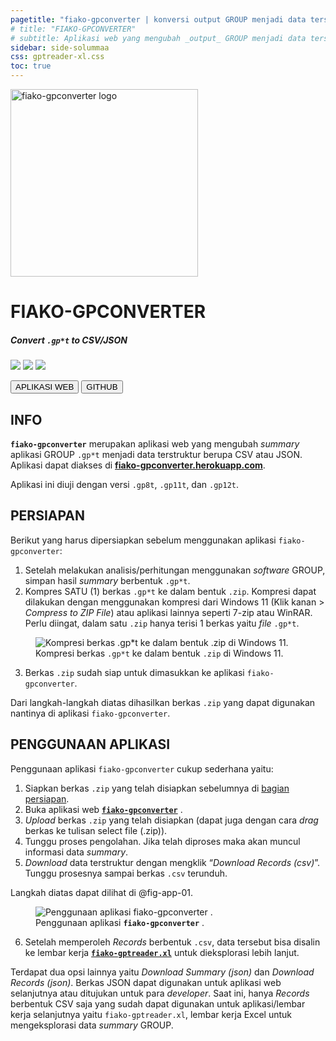 ```yaml
---
pagetitle: "fiako-gpconverter | konversi output GROUP menjadi data terstruktur"
# title: "FIAKO-GPCONVERTER"
# subtitle: Aplikasi web yang mengubah _output_ GROUP menjadi data terstruktur
sidebar: side-solummaa
css: gptreader-xl.css
toc: true
---
```


::: {.text-center}

<img src="assets/logo-by-midjourney-2.png" alt="fiako-gpconverter logo" width="300" class="border border-dark rounded">

# FIAKO-GPCONVERTER {.unlisted}
##### Convert `.gp*t` to CSV/JSON {.unlisted}

![](https://img.shields.io/github/license/fiakoenjiniring/gpconverter?color=yellow&labelColor=brown&label=license&)
![](https://img.shields.io/github/v/release/fiakoenjiniring/gpconverter?color=informational&label=gpconverter&labelColor=blueviolet&logo=Plotly&style=flat-square)
![](https://img.shields.io/github/release-date/fiakoenjiniring/gpconverter?color=black&label=release&labelColor=brown&logo=Plotly&logoColor=white)

[<button type="button" class="btn btn-primary m-1">APLIKASI WEB</button>](https://fiako-gpconverter.herokuapp.com)
[<button type="button" class="btn btn-info m-1">GITHUB</button>](https://github.com/fiakoenjiniring/gpconverter)

:::

<!-- :::{.callout-warning .text-center appearance="minimal"} 
Halaman ini masih dalam pengembangan
::: -->

## INFO {#sec-info}

**`fiako-gpconverter`** merupakan aplikasi web yang mengubah _summary_ aplikasi GROUP `.gp*t` menjadi data terstruktur berupa CSV atau JSON. Aplikasi dapat diakses di [**fiako-gpconverter.herokuapp.com**](https://fiako-gpconverter.herokuapp.com). 

Aplikasi ini diuji dengan versi `.gp8t`, `.gp11t`, dan `.gp12t`.

## PERSIAPAN {#sec-preparation}

Berikut yang harus dipersiapkan sebelum menggunakan aplikasi `fiako-gpconverter`:

1. Setelah melakukan analisis/perhitungan menggunakan _software_ GROUP, simpan hasil _summary_ berbentuk `.gp*t`. 
2. Kompres SATU (1) berkas `.gp*t` ke dalam bentuk `.zip`. Kompresi dapat dilakukan dengan menggunakan kompresi dari Windows 11 (Klik kanan > _Compress to ZIP File_) atau aplikasi lainnya seperti 7-zip atau WinRAR. Perlu diingat, dalam satu `.zip` hanya terisi 1 berkas yaitu _file_ `.gp*t`. 

![Kompresi berkas `.gp*t` ke dalam bentuk `.zip` di Windows 11.](assets/gpconverter/gpconverter-pre-01.gif){#fig-pre-01}

3. Berkas `.zip` sudah siap untuk dimasukkan ke aplikasi `fiako-gpconverter`. 

Dari langkah-langkah diatas dihasilkan berkas `.zip` yang dapat digunakan nantinya di aplikasi `fiako-gpconverter`. 

## PENGGUNAAN APLIKASI {#sec-tutorial}

Penggunaan aplikasi `fiako-gpconverter` cukup sederhana yaitu:

1. Siapkan berkas `.zip` yang telah disiapkan sebelumnya di [bagian persiapan](#sec-preparation). 
2. Buka aplikasi web [**`fiako-gpconverter`**](https://fiako-gpconverter.herokuapp.com) .
3. _Upload_ berkas `.zip` yang telah disiapkan (dapat juga dengan cara _drag_ berkas ke tulisan select file (.zip)).
4. Tunggu proses pengolahan. Jika telah diproses maka akan muncul informasi data _summary_.
5. _Download_ data terstruktur dengan mengklik "_Download Records (csv)_". Tunggu prosesnya sampai berkas `.csv` terunduh. 

Langkah diatas dapat dilihat di @fig-app-01.

::: {.column-page}

![Penggunaan aplikasi **`fiako-gpconverter`** .](assets/gpconverter/gpconverter-app-01.gif){#fig-app-01}

:::

6. Setelah memperoleh _Records_ berbentuk `.csv`, data tersebut bisa disalin ke lembar kerja [**`fiako-gptreader.xl`**](gptreader-xl.qmd) untuk dieksplorasi lebih lanjut. 

Terdapat dua opsi lainnya yaitu _Download Summary (json)_ dan _Download Records (json)_. Berkas JSON dapat digunakan untuk aplikasi web selanjutnya atau ditujukan untuk para _developer_. Saat ini, hanya _Records_ berbentuk CSV saja yang sudah dapat digunakan untuk aplikasi/lembar kerja selanjutnya yaitu `fiako-gptreader.xl`, lembar kerja Excel untuk mengeksplorasi data _summary_ GROUP.  
